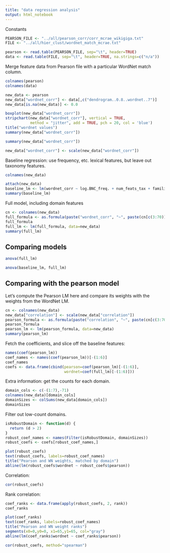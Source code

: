 ```yaml
---
title: "data regression analysis"
output: html_notebook
---
```


Constants

```r
PEARSON_FILE <- "../all/pearson_corr/corr_mcrae_wikigiga.txt"
FILE <- "../all/hier_clust/wordnet_match_mcrae.txt"
```


```r
pearson <- read.table(PEARSON_FILE, sep="\t", header=TRUE)
data <- read.table(FILE, sep="\t", header=TRUE, na.strings=c("n/a"))
```

Merge feature data from Pearson file with a particular WordNet match column.

```r
colnames(pearson)
colnames(data)
```

```r
new_data <- pearson
new_data["wordnet_corr"] <- data[,c("dendrogram..0.8..wordnet..7")]
new_data[is.na(new_data)] <- 0.0

boxplot(new_data["wordnet_corr"])
stripchart(new_data["wordnet_corr"], vertical = TRUE,
           method = "jitter", add = TRUE, pch = 20, col = 'blue')
title("wordnet values")
summary(new_data["wordnet_corr"])
```

```r
summary(new_data["wordnet_corr"])
```


```r
new_data["wordnet_corr"] <- scale(new_data["wordnet_corr"])
```


Baseline regression: use frequency, etc. lexical features, but leave out taxonomy features.

```r
colnames(new_data)
```

```r
attach(new_data)
baseline_lm <- lm(wordnet_corr ~ log.BNC_freq. + num_feats_tax + familiarity + tot_num_feats + polysemy)
summary(baseline_lm)
```


Full model, including domain features

```r
cn <- colnames(new_data)
full_formula <- as.formula(paste("wordnet_corr", "~", paste(cn[c(3:70)], collapse="+")))
full_formula
full_lm <- lm(full_formula, data=new_data)
summary(full_lm)
```

## Comparing models

```r
anova(full_lm)
```


```r
anova(baseline_lm, full_lm)
```

## Comparing with the pearson model

Let's compute the Pearson LM here and compare its weights with the weights from the WordNet LM.

```r
cn <- colnames(new_data)
new_data["correlation"] <- scale(new_data["correlation"])
pearson_formula <- as.formula(paste("correlation", "~", paste(cn[c(3:70)], collapse="+")))
pearson_formula
pearson_lm <- lm(pearson_formula, data=new_data)
summary(pearson_lm)
```

Fetch the coefficients, and slice off the baseline features:

```r
names(coef(pearson_lm))
coef_names <- names(coef(pearson_lm))[-(1:6)]
coef_names
coefs <- data.frame(cbind(pearson=coef(pearson_lm)[-(1:6)],
                          wordnet=coef(full_lm)[-(1:6)]))
```

Extra information: get the counts for each domain.

```r
domain_cols <- c(-(1:7),-71)
colnames(new_data)[domain_cols]
domainSizes <- colSums(new_data[domain_cols])
domainSizes
```

Filter out low-count domains.

```r
isRobustDomain <- function(d) {
  return (d > 2)
}
robust_coef_names <- names(Filter(isRobustDomain, domainSizes))
robust_coefs <- coefs[robust_coef_names,]
```



```r
plot(robust_coefs)
text(robust_coefs, labels=robust_coef_names)
title("Pearson and WN weights, matched by domain")
abline(lm(robust_coefs$wordnet ~ robust_coefs$pearson))
```

Correlation:

```r
cor(robust_coefs)
```

Rank correlation:

```r
coef_ranks <- data.frame(apply(robust_coefs, 2, rank))
coef_ranks
```

```r
plot(coef_ranks)
text(coef_ranks, labels=robust_coef_names)
title("Pearson and WN weight ranks")
segments(x0=0,y0=0, x1=65,y1=65, col="gray")
abline(lm(coef_ranks$wordnet ~ coef_ranks$pearson))
```



```r
cor(robust_coefs, method="spearman")
```

